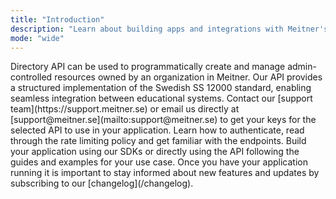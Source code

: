 ```yaml
---
title: "Introduction"
description: "Learn about building apps and integrations with Meitner's APIs and SDKs"
mode: "wide"
---
```


<Steps>
  <Step title="Choose the right API for your use case">
    <Columns cols={2}>
      <Card title="Directory API" icon="database" href="/directory-api/introduction">
        Directory API can be used to programmatically create and manage admin-controlled resources owned by an organization in Meitner.
      </Card>
      <Card title="SS12000 API" icon="school" href="/ss12000-api/introduction">
        Our API provides a structured implementation of the Swedish SS 12000 standard, enabling seamless integration between educational systems.
      </Card>
    </Columns>
  </Step>
  <Step title="Get keys for the API">
    Contact our [support team](https://support.meitner.se) or email us directly at [support@meitner.se](mailto:support@meitner.se) to get your keys for the selected API to use in your application.
  </Step>
  <Step title="Get familiar with the API">
    Learn how to authenticate, read through the rate limiting policy and get familiar with the endpoints.
  </Step>
  <Step title="Build your application">
    Build your application using our SDKs or directly using the API following the guides and examples for your use case.
  </Step>
  <Step title="Subscribe to our Changelog">
     Once you have your application running it is important to stay informed about new features and updates by subscribing to our [changelog](/changelog).
  </Step>
</Steps>
